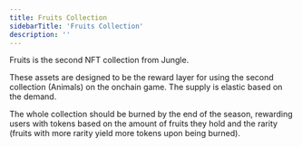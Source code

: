 ```yaml
---
title: Fruits Collection
sidebarTitle: 'Fruits Collection'
description: ''
---
```


Fruits is the second NFT collection from Jungle.

These assets are designed to be the reward layer for using the second collection (Animals) on the onchain game. The supply is elastic based on the demand.

The whole collection should be burned by the end of the season, rewarding users with tokens based on the amount of fruits they hold and the rarity (fruits with more rarity yield more tokens upon being burned).